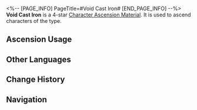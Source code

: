 <%-- [PAGE_INFO]
PageTitle=#Void Cast Iron#
[END_PAGE_INFO] --%>
{{Item Infobox
|id          = 110406
|image       = Item Void Cast Iron.png
|type        = Character Ascension Material
|invCategory = Upgrade Materials
|rarity      = 4
|effect      = 
|description = Horseshoe of a Voidranger: Trampler. Can be used for the Ascension of Quantum characters.
|source1     = [[Stagnant Shadow: Base Zone]]
|source2     = [[Stagnant Shadow (Base Zone)]]
|source3     = [[Omni-Synthesizer]] &mdash; Material Exchange
}}
{{Description|Rare horseshoe obtained when a Trampler of the Antimatter Legion is defeated. When no one is observing, it pops in and out of existence.<br /><br />''"The name of the experiment? It's just called "Horseshoe of the Trampler"... "''}}
'''Void Cast Iron''' is a 4-star [[Character Ascension Material]]. It is used to ascend characters of the {{Color|Quantum|link=1}} type.

==Ascension Usage==
{{Ascension Usage}}

==Other Languages==
{{Other Languages
|en   = Void Cast Iron
|zhs  = 虚幻铸铁
|zht  = 虛幻鑄鐵
|ja   = 虚幻鋳鉄
|ko   = 환영의 무쇠
|es   = Hierro forjado del Vacío
|fr   = Fonte du néant
|ru   = Чугун пустоты
|th   = Void Cast Iron
|vi   = Thép Đúc Hư Ảo
|de   = Leerengeformtes Eisen
|id   = Void Cast Iron
|pt   = Ferro Fundido Vazio
}}

==Change History==
{{Change History|1.0}}

==Navigation==
{{Upgrade Material Navbox}}